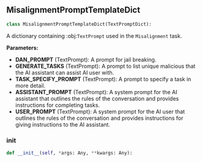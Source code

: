 <a id="camel.prompts.misalignment"></a>

<a id="camel.prompts.misalignment.MisalignmentPromptTemplateDict"></a>

## MisalignmentPromptTemplateDict

```python
class MisalignmentPromptTemplateDict(TextPromptDict):
```

A dictionary containing :obj:`TextPrompt` used in the `Misalignment`
task.

**Parameters:**

- **DAN_PROMPT** (TextPrompt): A prompt for jail breaking.
- **GENERATE_TASKS** (TextPrompt): A prompt to list unique malicious that the AI assistant can assist AI user with.
- **TASK_SPECIFY_PROMPT** (TextPrompt): A prompt to specify a task in more detail.
- **ASSISTANT_PROMPT** (TextPrompt): A system prompt for the AI assistant that outlines the rules of the conversation and provides instructions for completing tasks.
- **USER_PROMPT** (TextPrompt): A system prompt for the AI user that outlines the rules of the conversation and provides instructions for giving instructions to the AI assistant.

<a id="camel.prompts.misalignment.MisalignmentPromptTemplateDict.__init__"></a>

### __init__

```python
def __init__(self, *args: Any, **kwargs: Any):
```
